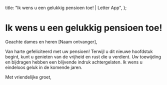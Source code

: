   title: "Ik wens u een gelukkig pensioen toe! | Letter App",
};

# Ik wens u een gelukkig pensioen toe!

Geachte dames en heren [Naam ontvanger],

Van harte gefeliciteerd met uw pensioen! Terwijl u dit nieuwe hoofdstuk begint, kunt u genieten van de vrijheid en rust die u verdient. Uw toewijding en bijdragen hebben een blijvende indruk achtergelaten. Ik wens u eindeloos geluk in de komende jaren.

Met vriendelijke groet,
